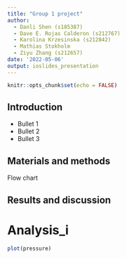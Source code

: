 ```yaml
---
title: "Group 1 project"
author: 
  - Danli Shen (s185387)
  - Dave E. Rojas Calderon (s212767)
  - Karolina Krzesinska (s212842)
  - Mathias Stokholm
  - Ziyu Zhang (s212657)
date: '2022-05-06'
output: ioslides_presentation
---
```


```r
knitr::opts_chunk$set(echo = FALSE)
```
## Introduction
- Bullet 1
- Bullet 2
- Bullet 3

## Materials and methods
Flow chart

## Results and discussion
# Analysis_i

```r
plot(pressure)
```

